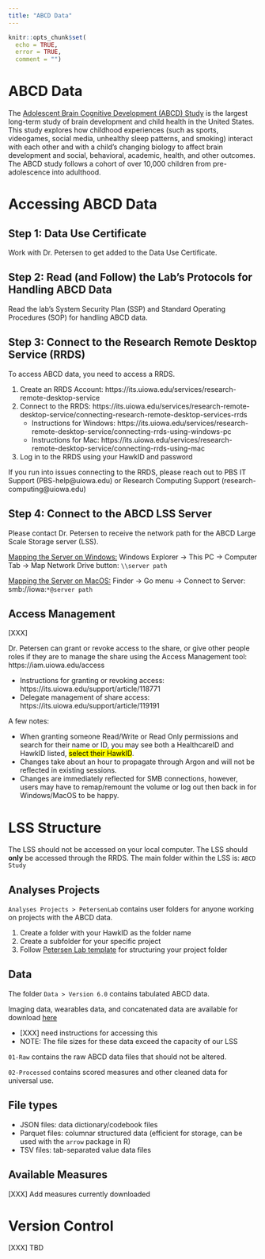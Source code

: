 ```yaml
---
title: "ABCD Data"
---
```


```r
knitr::opts_chunk$set(
  echo = TRUE,
  error = TRUE,
  comment = "")
```

# ABCD Data {#abcddata}

The [Adolescent Brain Cognitive Development (ABCD) Study](https://abcdstudy.org/) is the largest long-term study of brain development and child health in the United States. This study explores how childhood experiences (such as sports, videogames, social media, unhealthy sleep patterns, and smoking) interact with each other and with a child’s changing biology to affect brain development and social, behavioral, academic, health, and other outcomes. The ABCD study follows a cohort of over 10,000 children from pre-adolescence into adulthood.

# Accessing ABCD Data

## Step 1: Data Use Certificate

Work with Dr. Petersen to get added to the Data Use Certificate.

## Step 2: Read (and Follow) the Lab's Protocols for Handling ABCD Data

Read the lab's System Security Plan (SSP) and Standard Operating Procedures (SOP) for handling ABCD data.

## Step 3: Connect to the Research Remote Desktop Service (RRDS)

To access ABCD data, you need to access a RRDS.

1. Create an RRDS Account: https://its.uiowa.edu/services/research-remote-desktop-service 
1. Connect to the RRDS: https://its.uiowa.edu/services/research-remote-desktop-service/connecting-research-remote-desktop-services-rrds
    - Instructions for Windows: https://its.uiowa.edu/services/research-remote-desktop-service/connecting-rrds-using-windows-pc
    - Instructions for Mac: https://its.uiowa.edu/services/research-remote-desktop-service/connecting-rrds-using-mac
1. Log in to the RRDS using your HawkID and password

If you run into issues connecting to the RRDS, please reach out to PBS IT Support (PBS-help@uiowa.edu) or Research Computing Support (research-computing@uiowa.edu) 

## Step 4: Connect to the ABCD LSS Server

Please contact Dr. Petersen to receive the network path for the ABCD Large Scale Storage server (LSS).

<u>Mapping the Server on Windows:</u> Windows Explorer -> This PC -> Computer Tab -> Map Network Drive button: `\\server path`

<u>Mapping the Server on MacOS:</u> Finder -> Go menu -> Connect to Server: smb://iowa\hawkid:`*@server path` 

## Access Management

[XXX]

Dr. Petersen can grant or revoke access to the share, or give other people roles if they are to manage the share using the Access Management tool: https://iam.uiowa.edu/access

- Instructions for granting or revoking access: https://its.uiowa.edu/support/article/118771
- Delegate management of share access: https://its.uiowa.edu/support/article/119191

A few notes:

- When granting someone Read/Write or Read Only permissions and search for their name or ID, you may see both a HealthcareID and HawkID listed, <mark>select their HawkID</mark>.
- Changes take about an hour to propagate through Argon and will not be reflected in existing sessions.
- Changes are immediately reflected for SMB connections, however, users may have to remap/remount the volume or log out then back in for Windows/MacOS to be happy.

# LSS Structure

The LSS should not be accessed on your local computer. 
The LSS should **only** be accessed through the RRDS.
The main folder within the LSS is: `ABCD Study`

## Analyses Projects

`Analyses Projects > PetersenLab` contains user folders for anyone working on projects with the ABCD data.

  1. Create a folder with your HawkID as the folder name
  1. Create a subfolder for your specific project
  1. Follow [Petersen Lab template](https://research-git.uiowa.edu/PetersenLab/Template) for structuring your project folder

## Data

The folder `Data > Version 6.0` contains tabulated ABCD data.

Imaging data, wearables data, and concatenated data are available for download [here](https://nbdc-datashare.lassoinformatics.com/)

- [XXX] need instructions for accessing this
- NOTE: The file sizes for these data exceed the capacity of our LSS

`01-Raw` contains the raw ABCD data files that should not be altered.

`02-Processed` contains scored measures and other cleaned data for universal use.

## File types

- JSON files: data dictionary/codebook files
- Parquet files: columnar structured data (efficient for storage, can be used with the `arrow` package in R)
- TSV files: tab-separated value data files

## Available Measures

[XXX] Add measures currently downloaded

# Version Control

[XXX] TBD

